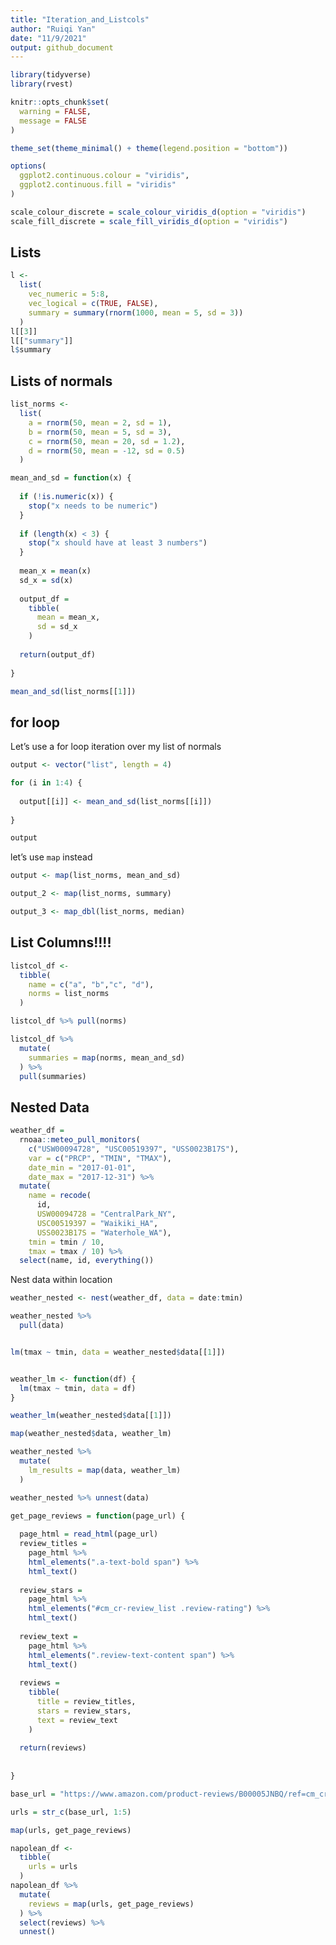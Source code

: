 ```yaml
---
title: "Iteration_and_Listcols"
author: "Ruiqi Yan"
date: "11/9/2021"
output: github_document
---
```


```r
library(tidyverse)
library(rvest)

knitr::opts_chunk$set(
  warning = FALSE,
  message = FALSE
)

theme_set(theme_minimal() + theme(legend.position = "bottom"))

options(
  ggplot2.continuous.colour = "viridis",
  ggplot2.continuous.fill = "viridis"
)

scale_colour_discrete = scale_colour_viridis_d(option = "viridis")
scale_fill_discrete = scale_fill_viridis_d(option = "viridis")
```


## Lists

```r
l <- 
  list(
    vec_numeric = 5:8,
    vec_logical = c(TRUE, FALSE),
    summary = summary(rnorm(1000, mean = 5, sd = 3))
  )
l[[3]]
l[["summary"]]
l$summary
```

## Lists of normals

```r
list_norms <-
  list(
    a = rnorm(50, mean = 2, sd = 1),
    b = rnorm(50, mean = 5, sd = 3),
    c = rnorm(50, mean = 20, sd = 1.2),
    d = rnorm(50, mean = -12, sd = 0.5)
  )

mean_and_sd = function(x) {
  
  if (!is.numeric(x)) {
    stop("x needs to be numeric")
  }
  
  if (length(x) < 3) {
    stop("x should have at least 3 numbers")
  }
  
  mean_x = mean(x)
  sd_x = sd(x)
  
  output_df = 
    tibble(
      mean = mean_x,
      sd = sd_x
    )
  
  return(output_df)
  
}

mean_and_sd(list_norms[[1]])

```

## for loop

Let's use a for loop iteration over my list of normals

```r
output <- vector("list", length = 4)

for (i in 1:4) {
  
  output[[i]] <- mean_and_sd(list_norms[[i]])
  
}

output
```



let's use `map` instead

```r
output <- map(list_norms, mean_and_sd)

output_2 <- map(list_norms, summary)

output_3 <- map_dbl(list_norms, median)
```


## List Columns!!!!

```r
listcol_df <- 
  tibble(
    name = c("a", "b","c", "d"),
    norms = list_norms
  )

listcol_df %>% pull(norms)

listcol_df %>% 
  mutate(
    summaries = map(norms, mean_and_sd)
  ) %>% 
  pull(summaries)
```


## Nested Data


```r
weather_df = 
  rnoaa::meteo_pull_monitors(
    c("USW00094728", "USC00519397", "USS0023B17S"),
    var = c("PRCP", "TMIN", "TMAX"), 
    date_min = "2017-01-01",
    date_max = "2017-12-31") %>%
  mutate(
    name = recode(
      id, 
      USW00094728 = "CentralPark_NY", 
      USC00519397 = "Waikiki_HA",
      USS0023B17S = "Waterhole_WA"),
    tmin = tmin / 10,
    tmax = tmax / 10) %>%
  select(name, id, everything())
```

Nest data within location

```r
weather_nested <- nest(weather_df, data = date:tmin)

weather_nested %>% 
  pull(data)


lm(tmax ~ tmin, data = weather_nested$data[[1]])


weather_lm <- function(df) {
  lm(tmax ~ tmin, data = df)
}

weather_lm(weather_nested$data[[1]])

map(weather_nested$data, weather_lm)

weather_nested %>% 
  mutate(
    lm_results = map(data, weather_lm)
  )

weather_nested %>% unnest(data)

```



```r
get_page_reviews = function(page_url) {
  
  page_html = read_html(page_url)
  review_titles = 
    page_html %>%
    html_elements(".a-text-bold span") %>%
    html_text()
  
  review_stars = 
    page_html %>%
    html_elements("#cm_cr-review_list .review-rating") %>%
    html_text()
  
  review_text = 
    page_html %>%
    html_elements(".review-text-content span") %>%
    html_text()
  
  reviews = 
    tibble(
      title = review_titles,
      stars = review_stars,
      text = review_text
    )
  
  return(reviews)
  
  
}

base_url = "https://www.amazon.com/product-reviews/B00005JNBQ/ref=cm_cr_arp_d_viewopt_rvwer?ie=UTF8&reviewerType=avp_only_reviews&sortBy=recent&pageNumber="

urls = str_c(base_url, 1:5)

map(urls, get_page_reviews)

napolean_df <- 
  tibble(
    urls = urls
  )
napolean_df %>% 
  mutate(
    reviews = map(urls, get_page_reviews)
  ) %>% 
  select(reviews) %>% 
  unnest()

```

